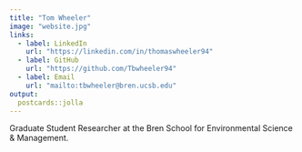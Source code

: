 ```yaml
---
title: "Tom Wheeler"
image: "website.jpg"
links:
  - label: LinkedIn
    url: "https://linkedin.com/in/thomaswheeler94"
  - label: GitHub
    url: "https://github.com/Tbwheeler94"
  - label: Email
    url: "mailto:tbwheeler@bren.ucsb.edu"
output:
  postcards::jolla
---
```

 
Graduate Student Researcher at the Bren School for Environmental Science & Management.
